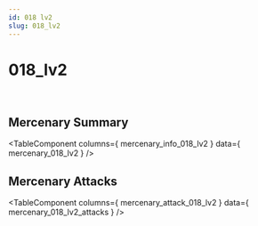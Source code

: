 ```yaml
---
id: 018 lv2
slug: 018_lv2
---
```



# 018_lv2

<div style = {{ display: "flex" }}>
    <Image img={require('@site/static/img/mercenaries/illust/thum_char_view_n_018.jpg')}/>
    <Image img={require('@site/static/img/mercenaries/illust/thum_char_view_o_018.jpg')}/>
</div>

## Mercenary Summary

<TableComponent
  columns={ mercenary_info_018_lv2 }
  data={ mercenary_018_lv2 }
/>

## Mercenary Attacks

<TableComponent
  columns={ mercenary_attack_018_lv2 }
  data={ mercenary_018_lv2_attacks }
/>
